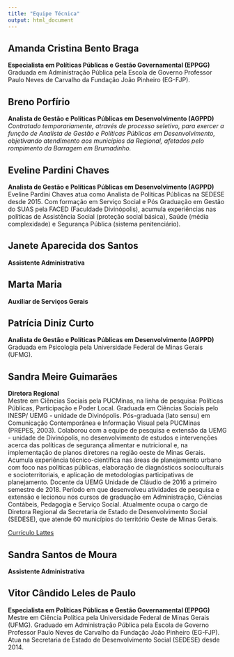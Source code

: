 ```yaml
---
title: "Equipe Técnica"
output: html_document
---
```


## Amanda Cristina Bento Braga
**Especialista em Políticas Públicas e Gestão Governamental (EPPGG)**
<br> Graduada em Administração Pública pela Escola de Governo Professor Paulo Neves de Carvalho da Fundação João Pinheiro (EG-FJP).




## Breno Porfírio
**Analista de Gestão e Políticas Públicas em Desenvolvimento (AGPPD)**
<br> *Contratado temporariamente, através de processo seletivo, para exercer a função de Analista de Gestão e Políticas Públicas em Desenvolvimento, objetivando atendimento aos municípios da Regional, afetados pelo rompimento da Barragem em Brumadinho.*




## Eveline Pardini Chaves
**Analista de Gestão e Políticas Públicas em Desenvolvimento (AGPPD)**
<br> Eveline Pardini Chaves atua como Analista de Políticas Públicas na SEDESE desde 2015. Com formação em Serviço Social e Pós Graduação em Gestão do SUAS pela FACED (Faculdade Divinópolis), acumula experiências nas políticas de Assistência Social (proteção social básica), Saúde (média complexidade) e Segurança Pública (sistema penitenciário).




## Janete Aparecida dos Santos
**Assistente Administrativa** 



## Marta Maria
**Auxiliar de Serviços Gerais**




## Patrícia Diniz Curto
**Analista de Gestão e Políticas Públicas em Desenvolvimento (AGPPD)**
<br> Graduada em Psicologia pela Universidade Federal de Minas Gerais (UFMG).



## Sandra Meire Guimarães
**Diretora Regional**
<br> Mestre em Ciências Sociais pela PUCMinas, na linha de pesquisa: Políticas Públicas, Participação e Poder Local. Graduada em Ciências Sociais pelo INESP/ UEMG - unidade de Divinópolis. Pós-graduada (lato sensu) em Comunicação Contemporânea e Informação Visual pela PUCMinas (PREPES, 2003). Colaborou com a equipe de pesquisa e extensão da UEMG - unidade de Divinópolis, no desenvolvimento de estudos e intervenções acerca das políticas de segurança alimentar e nutricional e, na implementação de planos diretores na região oeste de Minas Gerais. Acumula experiência técnico-científica nas áreas de planejamento urbano com foco nas políticas públicas, elaboração de diagnósticos socioculturais e socioterritoriais, e aplicação de metodologias participativas de planejamento. Docente da UEMG Unidade de Cláudio de 2016 a primeiro semestre de 2018. Período em que desenvolveu atividades de pesquisa e extensão e lecionou nos cursos de graduação em Administração, Ciências Contábeis, Pedagogia e Serviço Social. Atualmente ocupa o cargo de Diretora Regional da Secretaria de Estado de Desenvolvimento Social (SEDESE), que atende 60 municípios do território Oeste de Minas Gerais.

[Currículo Lattes](http://lattes.cnpq.br/9713258192372577)




## Sandra Santos de Moura
**Assistente Administrativa** 




## Vitor Cândido Leles de Paulo
**Especialista em Políticas Públicas e Gestão Governamental (EPPGG)**
<br> Mestre em Ciência Política pela Universidade Federal de Minas Gerais (UFMG). Graduado em Administração Pública pela Escola de Governo Professor Paulo Neves de Carvalho da Fundação João Pinheiro (EG-FJP). Atua na Secretaria de Estado de Desenvolvimento Social (SEDESE) desde 2014.
